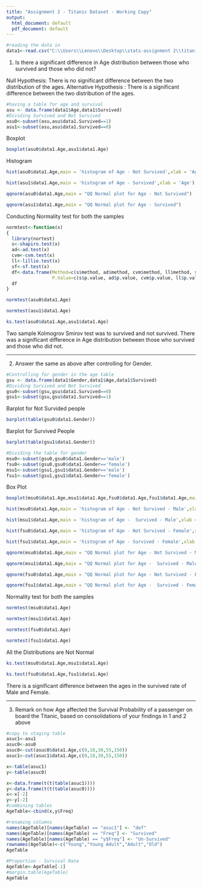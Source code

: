 ```yaml
---
title: "Assignment 2 - Titanic Dataset - Working Copy"
output:
  html_document: default
  pdf_document: default
---
```

``` r
#reading the data in
data1<-read.csv("C:\\Users\\Lenovo\\Desktop\\stats-assignment 2\\titanic.csv")
``` 


1. Is there a significant difference in Age distribution between those who survived and
   those who did not?

Null Hypothesis: There is no significant difference between the two distribution of the ages.
Alternative Hypothesis : There is a significant difference between the two distribution of the ages.


``` r

#having a table for age and survival
asu <- data.frame(data1$Age,data1$Survived)
#Dividing Survived and Not Survived
asu0<-subset(asu,asu$data1.Survived==1)
asu1<-subset(asu,asu$data1.Survived==0)
```

Boxplot
``` r
boxplot(asu0$data1.Age,asu1$data1.Age)
```
Histogram
``` r
hist(asu0$data1.Age,main = 'histogram of Age - Not Survived',xlab = 'Age')

```

``` r
hist(asu1$data1.Age,main = 'histogram of Age - Survived',xlab = 'Age')

```
``` r
qqnorm(asu0$data1.Age,main = "QQ Normal plot for Age - Not Survived")

```
``` r
qqnorm(asu1$data1.Age,main = "QQ Normal plot for Age - Survived")
```
Conducting Normality test for both the samples

``` r
normtest<-function(x)
{
  library(nortest)
  s<-shapiro.test(x)
  ad<-ad.test(x)
  cvm<-cvm.test(x)
  ll<-lillie.test(x)
  sf<-sf.test(x)
  df<-data.frame(Method=c(s$method, ad$method, cvm$method, ll$method, sf$method),
                 P.Value=c(s$p.value, ad$p.value, cvm$p.value, ll$p.value, sf$p.value))
  df
}

normtest(asu0$data1.Age)
```
```R
normtest(asu1$data1.Age)
```

```R
ks.test(asu0$data1.Age,asu1$data1.Age)
```
Two sample Kolmogrov Smirov test was to survived and not survived. 
There was a significant difference in Age distribution between those who survived and those who did not.


------------------------------------------------------------------------------------------------------------------------------------------------------------------------------------------------------------------

2.  Answer the same as above after controlling for Gender.


```R
#Controlling for gender in the age table
gsu <- data.frame(data1$Gender,data1$Age,data1$Survived)
#Dividing Survived and Not Survived
gsu0<-subset(gsu,gsu$data1.Survived==0)
gsu1<-subset(gsu,gsu$data1.Survived==1)
```

Barplot for Not Survided people

```R
barplot(table(gsu0$data1.Gender))
```
Barplot for Survived People

```R
barplot(table(gsu1$data1.Gender))
```

```R
#Dividing the table for gender
msu0<-subset(gsu0,gsu0$data1.Gender=='male')
fsu0<-subset(gsu0,gsu0$data1.Gender=='female')
msu1<-subset(gsu1,gsu1$data1.Gender=='male')
fsu1<-subset(gsu1,gsu1$data1.Gender=='female')
```

Box Plot
```R
boxplot(msu0$data1.Age,msu1$data1.Age,fsu0$data1.Age,fsu1$data1.Age,main='Male not survived vs Male Survived vs Female Not Survived vs Female Survived')
```

```R
hist(msu0$data1.Age,main = 'histogram of Age - Not Survived - Male',xlab = 'Age')
```
```R
hist(msu1$data1.Age,main = 'histogram of Age -  Survived - Male',xlab = 'Age')
```

```R
hist(fsu0$data1.Age,main = 'histogram of Age - Not Survived - Female',xlab = 'Age')
```

```R
hist(fsu1$data1.Age,main = 'histogram of Age - Survived - Female',xlab = 'Age')
```

```R
qqnorm(msu0$data1.Age,main = "QQ Normal plot for Age - Not Survived - Male")

```

```R
qqnorm(msu1$data1.Age,main = "QQ Normal plot for Age -  Survived - Male")
```

```R
qqnorm(fsu0$data1.Age,main = "QQ Normal plot for Age - Not Survived - Female")
```

```R
qqnorm(fsu1$data1.Age,main = "QQ Normal plot for Age -  Survived - Female")
```
Normality test for both the samples

```R
normtest(msu0$data1.Age)
```

```R
normtest(msu1$data1.Age)
```

```R
normtest(fsu0$data1.Age)
```

```R
normtest(fsu1$data1.Age)
```

All the Distributions are Not Normal

```R
ks.test(msu0$data1.Age,msu1$data1.Age)
```

```R
ks.test(fsu0$data1.Age,fsu1$data1.Age)
```

There is a significant difference between the ages in the survived rate of Male and Female.

--------------------------------------------------------------------------------------------------------------------------------------------------------------------------------------------------------------

3. Remark on how Age affected the Survival Probability of a passenger on board the
   Titanic, based on consolidations of your findings in 1 and 2 above
   
```R
#copy to staging table
asuc1<-asu1
asuc0<-asu0
asuc0<-cut(asuc0$data1.Age,c(0,18,30,55,150))
asuc1<-cut(asuc1$data1.Age,c(0,18,30,55,150))

x<-table(asuc1)
y<-table(asuc0)

x<-data.frame(t(t(table(asuc1))))
y<-data.frame(t(t(table(asuc0))))
x<-x[-2]
y<-y[-2]
#combining tables
AgeTable<-cbind(x,y$Freq)

#renaming columns
names(AgeTable)[names(AgeTable) == "asuc1"] <- "def"
names(AgeTable)[names(AgeTable) == "Freq"] <- "Survived"
names(AgeTable)[names(AgeTable) == "y$Freq"] <- "Un-Survived"
rownames(AgeTable)<-c("Young","Young Adult","Adult","Old")
AgeTable
```

```R
#Proportion - Survival Rate
AgeTable<-AgeTable[-1]
#margin.table(AgeTable)
AgeTable

```
